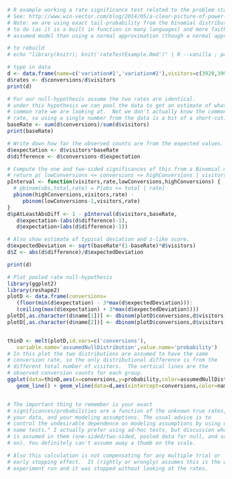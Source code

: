
```r
# R example working a rate significance test related to the problem stated in http://blog.sumall.com/journal/optimizely-got-me-fired.html
# See: http://www.win-vector.com/blog/2014/05/a-clear-picture-of-power-and-significance-in-ab-tests/ for more writing on this
# Note: we are using exact tail-probability from the binomial distribution exactly.   This is easy
# to do (as it is a built in function in many languages) and more faithful to the underlying
# assumed model than using a normal approximation (though a normal approximation is certainly good enough).

# to rebuild
# echo "library(knitr); knit('rateTestExample.Rmd')" | R --vanilla ; pandoc rateTestExample.md -o rateTestExample.html

# type in data
d <- data.frame(name=c('variation#1','variation#2'),visitors=c(3920,3999),conversions=c(721,623))
d$rates <- d$conversions/d$visitors
print(d)

# For our null-hypothesis assume the two rates are identical.
# under this hypothesis we can pool the data to get an estimate of what
# common rate we are looking at.  Not we don't actually know the common
# rate, so using a single number from the data is a bit of a short-cut.
baseRate <- sum(d$conversions)/sum(d$visitors)
print(baseRate)

# Write down how far the observed counts are from the expected values.
d$expectation <- d$visitors*baseRate
d$difference <- d$conversions-d$expectation

# Compute the one and two-sided significances of this from a Binomial model.
# return p( lowConversions <= conversions <= highConversions | visitors,rate)
pInterval <- function(visitors,rate,lowConversions,highConversions) {
  # pbinom(obs,total,rate) = P[obs <= total | rate]
  pbinom(highConversions,visitors,rate) - 
     pbinom(lowConversions-1,visitors,rate)
}
d$pAtLeastAbsDiff <- 1 - pInterval(d$visitors,baseRate,
   d$expectation-(abs(d$difference)-1),
   d$expectation+(abs(d$difference)-1))

# Also show estimate of typical deviation and z-like score.
d$expectedDeviation <- sqrt(baseRate*(1-baseRate)*d$visitors)
d$Z <- abs(d$difference)/d$expectedDeviation

print(d)

# Plot pooled rate null-hypothesis
library(ggplot2)
library(reshape2)
plotD <- data.frame(conversions=
   (floor(min(d$expectation) - 3*max(d$expectedDeviation))):
   (ceiling(max(d$expectation) + 3*max(d$expectedDeviation))))
plotD[,as.character(d$name[1])] <- dbinom(plotD$conversions,d$visitors[1],baseRate)
plotD[,as.character(d$name[2])] <- dbinom(plotD$conversions,d$visitors[2],baseRate)


thinD <- melt(plotD,id.vars=c('conversions'),
   variable.name='assumedNullDistribution',value.name='probability')
# In this plot the two distributions are assumed to have the same
# conversion rate, so the only distributional difference is from the
# different total number of visitors.  The vertical lines are the
# observed conversion counts for each group.
ggplot(data=thinD,aes(x=conversions,y=probability,color=assumedNullDistribution)) + 
   geom_line() + geom_vline(data=d,aes(xintercept=conversions,color=name))


# The important thing to remember is your exact
# significances/probabilities are a function of the unknown true rates,
# your data, and your modeling assumptions. The usual advice is to
# control the undesirable dependence on modeling assumptions by using only "brand
# name tests." I actually prefer using ad-hoc tests, but discussion what
# is assumed in them (one-sided/two-sided, pooled data for null, and so
# on). You definitely can't assume away a thumb on the scale.

# Also this calculation is not compensating for any multiple trial or
# early stopping effect.  It (rightly or wrongly) assumes this is the only
# experiment run and it was stopped without looking at the rates.

```

